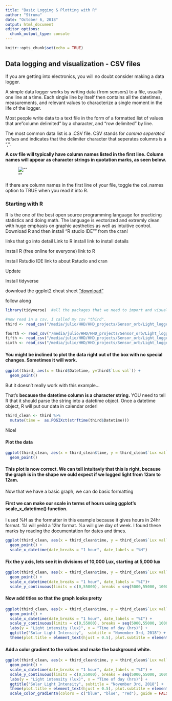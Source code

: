 ```yaml
---
title: "Basic Logging & Plotting with R"
author: "Struma"
date: "October 6, 2018"
output: html_document
editor_options: 
  chunk_output_type: console
---
```


```r
knitr::opts_chunk$set(echo = TRUE)
```

## Data logging and visualization - CSV files

If you are getting into electronics, you will no doubt consider making a data logger. 

A simple data logger works by writing data (from sensors) to a file, usually one line at a time. Each single line by itself then contains all the datetimes, measurements, and relevant values to characterize a single moment in the life of the logger.

Most people write data to a text file in the form of a formatted list of values that are"column delimited" by a character, and "row delimited" by line.

The most common data list is a .CSV file. CSV stands for *comma seperated values* and indicates that the delimiter character that seperates columns is a ",".

**A csv file will typically have column names listed in the first line. Column names will appear as character strings in quotation marks, as seen below.**

![""](../example_csv.png)


If there are column names in the first line of your file, toggle the col_names option to TRUE when you read it into R.

### Starting with R

R is the one of the best open source programming language for practicing statistics and doing math. The language is vectorized and extremly clean with huge emphasis on graphic aesthetics as well as intuitive control. Download R and then install "R studio IDE"" from the cran!

links that go into detail
Link to R install
link to install details

Install R (free online for everyone)
link to R

Install Rstudio IDE
link to about Rstudio and cran

Update

Install tidyverse

download the ggplot2 cheat sheet
["download"](https://www.rstudio.com/wp-content/uploads/2015/03/ggplot2-cheatsheet.pdf)

follow along

```r
library(tidyverse)  #all the packages that we need to import and visualize data

#now read in a csv. I called my csv "third". 
third <- read_csv("/media/julio/HHD/HHD_projects/Sensor_orb/Light_logger_test/20181003.CSV", col_names = TRUE)
```

```r
fourth <- read_csv("/media/julio/HHD/HHD_projects/Sensor_orb/Light_logger_test/20181004.CSV", col_names = TRUE)
fifth <- read_csv("/media/julio/HHD/HHD_projects/Sensor_orb/Light_logger_test/20181005.CSV", col_names = TRUE)
sixth <- read_csv("/media/julio/HHD/HHD_projects/Sensor_orb/Light_logger_test/20181006.CSV", col_names = TRUE)
```


#### You might be inclined to plot the data right out of the box with no special changes. Sometimes it will work.
```r
ggplot(third, aes(x = third$Datetime, y=third$`Lux val`)) +
  geom_point() 
```

But it doesn't really work with this example...

That's **because the datetime column is a character string.** YOU need to tell R that it should parse the string into a datetime object. Once a datetime object, R will put our data in calendar order!

```r
third_clean <- third %>%  
  mutate(time =  as.POSIXct(strftime(third$Datetime)))
```

Nice!

#### Plot the data
```r
ggplot(third_clean, aes(x = third_clean$time, y = third_clean$`Lux val`)) +
  geom_point()

```

#### This plot is now correct. We can tell intuitavly that this is right, because the graph is in the shape we ould expect if we logged light from 12am to 12am. 

Now that we have a basic graph, we can do basic formatting

#### First we can make our scale in terms of hours using ggplot's scale_x_datetime() function.

I used %H as the formatter in this example because it gives hours in 24hr format. %I will yeild a 12hr format. %a will give day of week. I found these marks by reading the documentation for dates and times.

```r
ggplot(third_clean, aes(x = third_clean$time, y = third_clean$`Lux val`)) +
  geom_point() +
  scale_x_datetime(date_breaks = "1 hour", date_labels = "%H")

```

#### Fix the y axis, lets see it in divisions of 10,000 Lux, starting at 5,000 lux

```r
ggplot(third_clean, aes(x = third_clean$time, y = third_clean$`Lux val`)) +
  geom_point() +
  scale_x_datetime(date_breaks = "1 hour", date_labels = "%I")+
  scale_y_continuous(limits = c(0,55000), breaks = seq(5000,55000, 10000))
```

#### Now add titles so that the graph looks pretty

```r
ggplot(third_clean, aes(x = third_clean$time, y = third_clean$`Lux val`)) +
  geom_point() +
  scale_x_datetime(date_breaks = "1 hour", date_labels = "%I") +
  scale_y_continuous(limits = c(0,55000), breaks = seq(5000,55000, 10000)) +
  labs(y = "Light intensity (lux)", x = "Time of day (hrs)") +
  ggtitle("Solar Light Intensity",  subtitle = "November 3rd, 2018") +
  theme(plot.title = element_text(hjust = 0.5), plot.subtitle = element_text(hjust = 0.5))
```

#### Add a color gradient to the values and make the background white.

```r
ggplot(third_clean, aes(x = third_clean$time, y = third_clean$`Lux val`, colour = as.numeric(third_clean$`Lux val`))) +
  geom_point() +
  scale_x_datetime(date_breaks = "1 hour", date_labels = "%I") +
  scale_y_continuous(limits = c(0,55000), breaks = seq(5000,55000, 10000)) +
  labs(y = "Light intensity (lux)", x = "Time of day (hrs)") +
  ggtitle("Solar Light Intensity", subtitle = "November 3rd, 2018") +
  theme(plot.title = element_text(hjust = 0.5), plot.subtitle = element_text(hjust = 0.5), panel.background =  element_rect("white")) +
  scale_color_gradientn(colors = c("blue", "blue", "red"), guide = FALSE)

```
